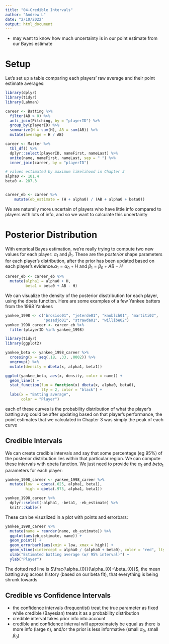 ```yaml
---
title: "04-Credible Intervals"
author: "Andrew L"
date: "2/10/2022"
output: html_document
---
```


* may want to know how much uncertainty is in our point estimate from our Bayes estimate

# Setup

Let's set up a table comparing each players' raw average and their point estimate averages:

```r
library(dplyr)
library(tidyr)
library(Lahman)

career <- Batting %>%
  filter(AB > 0) %>%
  anti_join(Pitching, by = "playerID") %>%
  group_by(playerID) %>%
  summarize(H = sum(H), AB = sum(AB)) %>%
  mutate(average = H / AB)

career <- Master %>%
  tbl_df() %>%
  dplyr::select(playerID, nameFirst, nameLast) %>%
  unite(name, nameFirst, nameLast, sep = " ") %>%
  inner_join(career, by = "playerID")

# values estimated by maximum likelihood in Chapter 3
alpha0 <- 101.4
beta0 <- 287.3


career_eb <- career %>%
    mutate(eb_estimate = (H + alpha0) / (AB + alpha0 + beta0))
```

We are naturally more uncertain of players who have little info compared to players with lots of info, and so we want to calculate this uncertainty

# Posterior Distribution

With emprical Bayes estimation, we're really trying to compute two new values for each player: $\alpha_{1}$ and $\beta_{1}$. These are the _posterior_ shape parameters for each player's distribution, after the prior has been updated based on each player's evidence.$\alpha_{1} = \alpha_{0} + H$ and $\beta_{1} = \beta_{0} + AB - H$

```r
career_eb <- career_eb %>%
  mutate(alpha1 = alpha0 + H,
         beta1 = beta0 + AB - H)
```

We can visualize the density of the posterior disstribution for each player, using the dbeta function. Here are some examples of a few Yankee batters from the 1998 Yankees

```r
yankee_1998 <- c("brosisc01", "jeterde01", "knoblch01", "martiti02",
                 "posadjo01", "strawda01", "willibe02")
yankee_1998_career <- career_eb %>%
  filter(playerID %in% yankee_1998)

library(tidyr)
library(ggplot2)

yankee_beta <- yankee_1998_career %>%
  crossing(x = seq(.18, .33, .0002)) %>%
  ungroup() %>%
  mutate(density = dbeta(x, alpha1, beta1))

ggplot(yankee_beta, aes(x, density, color = name)) +
  geom_line() +
  stat_function(fun = function(x) dbeta(x, alpha0, beta0),
                lty = 2, color = "black") +
  labs(x = "Batting average",
       color = "Player")
```
each of these curves is the probability distribution of what the player's batting avg could be after updating based on that player's performance, the point estimates that we calculated in Chapter 3 was simply the peak of each curve

## Credible Intervals

We can create credible intervals and say that some percentage (eg 95%) of the posterior distribution lies within that particular region. We can compute these intervals with qbeta function. We just need to provide the $\alpha_{1}$ and $beta_{1}$ parameters for each player:

```r
yankee_1998_career <- yankee_1998_career %>%
  mutate(low  = qbeta(.025, alpha1, beta1),
         high = qbeta(.975, alpha1, beta1))
```

```r
yankee_1998_career %>%
  dplyr::select(-alpha1, -beta1, -eb_estimate) %>%
  knitr::kable()
```

These can be visuzlized in a plot with points and errorbars:

```r
yankee_1998_career %>%
  mutate(name = reorder(name, eb_estimate)) %>%
  ggplot(aes(eb_estimate, name)) +
  geom_point() +
  geom_errorbarh(aes(xmin = low, xmax = high)) +
  geom_vline(xintercept = alpha0 / (alpha0 + beta0), color = "red", lty = 2) +
  xlab("Estimated batting average (w/ 95% interval)") +
  ylab("Player")
```
The dotted red line is $\frac{\alpha_{0}}{\alpha_{0}+\beta_{0}}$, the mean batting avg across history (based on our beta fit), that everything is being shrunk towards

## Credible vs Confidence Intervals

* the confidence intervals (frequentist) treat the true parameter as fixed while credible (Bayesian) treats it as a probability distribution
 + credible interval takes prior info into account
* credible and confidence interval will approximately be equal as there is more info (large $n$), and/or the prior is less informative (small $\alpha_{0}$, small $\beta_{0}$)
 